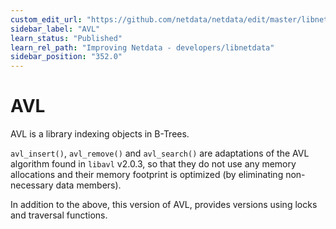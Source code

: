 ```yaml
---
custom_edit_url: "https://github.com/netdata/netdata/edit/master/libnetdata/avl/README.md"
sidebar_label: "AVL"
learn_status: "Published"
learn_rel_path: "Improving Netdata - developers/libnetdata"
sidebar_position: "352.0"
---
```



# AVL

AVL is a library indexing objects in B-Trees.

`avl_insert()`, `avl_remove()` and `avl_search()` are adaptations
of the AVL algorithm found in `libavl` v2.0.3, so that they do not
use any memory allocations and their memory footprint is optimized
(by eliminating non-necessary data members).

In addition to the above, this version of AVL, provides versions using locks
and traversal functions.

